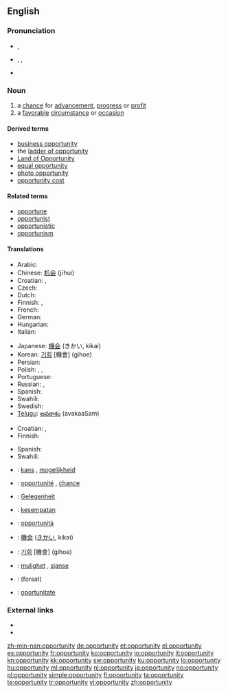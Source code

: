 {{also|Opportunity}}
==English==
{{wikipedia}}
{{rank|begin|wait|laughed|791|opportunity|lines|personal|due}}

===Pronunciation===
* {{a|UK}} {{IPA|/ˌɒp.əˈtjuː.nɪ.ti/}}, {{SAMPA|/%Qp.@"tju:.nI.ti/}}
* {{a|US}} {{enPR|ä'pər-to͞oʹnə-tē}}, {{IPA|/ˌɑpɚˈtunəti/}}, {{SAMPA|/%Ap@`"tun@ti/}}
* {{audio|en-us-opportunity.ogg|Audio (US)}}

===Noun===
{{en-noun|pl=opportunities}}

# a [[chance]] for [[advancement]], [[progress]] or [[profit]]
# a [[favorable]] [[circumstance]] or [[occasion]]

====Derived terms====
* [[business opportunity]]
* the [[ladder of opportunity]]
* [[Land of Opportunity]]
* [[equal opportunity]]
* [[photo opportunity]]
* [[opportunity cost]]

====Related terms====
* [[opportune]]
* [[opportunist]]
* [[opportunistic]]
* [[opportunism]]

====Translations====
{{trans-top|chance for advancement, progress or profit}}
* Arabic: {{Arab|[[فرصة]]}} {{IPAchar|(fúrʂa)}} {{f}}
* Chinese: [[机会]] (jīhuì)
* Croatian: {{t-|hr|prilika|f}}, {{t-|hr|prigoda|f}}
* Czech: {{t-|cs|příležitost|f}}
* Dutch: {{t+|nl|kans|f}}
* Finnish: {{t+|fi|tilaisuus}}, {{t+|fi|mahdollisuus}}
* French: {{t+|fr|occasion|f}}
* German: {{t+|de|Gelegenheit|f}}
* Hungarian: {{t+|hu|alkalom}}
* Italian: {{t+|it|occasione|f}}
{{trans-mid}}
* Japanese: [[機会]] (きかい, kikai)
* Korean: [[기회]] [機會] (gihoe)
* Persian: {{t-|fa|فرصت|tr=forsat|xs=Persian}}
* Polish: {{t|pl|możliwość|f}}, {{t+|pl|okazja|f}}, {{t|pl|sposobność|f}}
* Portuguese: {{t+|pt|oportunidade|f}}
* Russian: {{t+|ru|возможность|f|tr=vozmóžnost’}}, {{t+|ru|шанс|m|tr=šans}}
* Spanish: {{t+|es|oportunidad|f}}
* Swahili: {{t+|sw|fursa|xs=Swahili}}
* Swedish: {{t+|sv|tillfälle}}
* [[Telugu]]: [[అవకాశం]] (avakaaSam)
{{trans-bottom}}

{{trans-top|favorable circumstance or occasion}}
* Croatian: {{t-|hr|prilika|f}}, {{t-|hr|prigoda|f}}
* Finnish: {{t+|fi|tilaisuus}}
{{trans-mid}}
* Spanish: {{t+|es|oportunidad|f}}
* Swahili: {{t+|sw|fursa|xs=Swahili}}
{{trans-bottom}}

{{checktrans-top}}
* {{ttbc|Dutch}}: [[kans]] {{f}}, [[mogelijkheid]] {{f}}
* {{ttbc|French}}: [[opportunité]] {{f}}, [[chance#French|chance]] {{f}}
* {{ttbc|German}}: [[Gelegenheit]] {{f}}
* {{ttbc|Indonesian}}: [[sempat|kesempatan]]
* {{ttbc|Italian}}: [[opportunità]] {{f}}
* {{ttbc|Japanese}}: [[機会]] ([[きかい]], kikai)
* {{ttbc|Korean}}: [[기회]] [機會] (gihoe)
* {{ttbc|Norwegian}}: [[mulighet]] {{f}}, [[sjanse]] {{f}}
* {{ttbc|Persian}}: {{fa-Arab|[[فرصت]]}} (forsat)
* {{ttbc|Romanian}}: [[oportunitate]] {{f}}
{{trans-bottom}}

===External links===
* {{R:Webster 1913}}
* {{R:Century 1911}}

[[zh-min-nan:opportunity]]
[[de:opportunity]]
[[et:opportunity]]
[[el:opportunity]]
[[es:opportunity]]
[[fr:opportunity]]
[[ko:opportunity]]
[[io:opportunity]]
[[it:opportunity]]
[[kn:opportunity]]
[[kk:opportunity]]
[[sw:opportunity]]
[[ku:opportunity]]
[[lo:opportunity]]
[[hu:opportunity]]
[[ml:opportunity]]
[[nl:opportunity]]
[[ja:opportunity]]
[[no:opportunity]]
[[pl:opportunity]]
[[simple:opportunity]]
[[fi:opportunity]]
[[ta:opportunity]]
[[te:opportunity]]
[[tr:opportunity]]
[[vi:opportunity]]
[[zh:opportunity]]